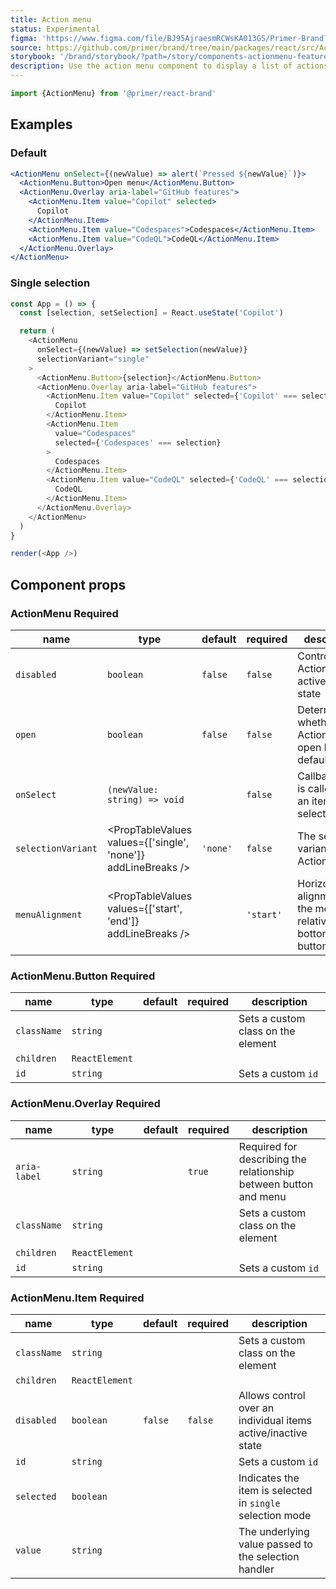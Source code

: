 ```yaml
---
title: Action menu
status: Experimental
figma: 'https://www.figma.com/file/BJ95AjraesmRCWsKA013GS/Primer-Brand?node-id=4912%3A32799'
source: https://github.com/primer/brand/tree/main/packages/react/src/ActionMenu/ActionMenu.tsx
storybook: '/brand/storybook/?path=/story/components-actionmenu-features--default'
description: Use the action menu component to display a list of actions or selections that expand through a trigger button.
---
```



```js
import {ActionMenu} from '@primer/react-brand'
```

## Examples

### Default

```jsx live
<ActionMenu onSelect={(newValue) => alert(`Pressed ${newValue}`)}>
  <ActionMenu.Button>Open menu</ActionMenu.Button>
  <ActionMenu.Overlay aria-label="GitHub features">
    <ActionMenu.Item value="Copilot" selected>
      Copilot
    </ActionMenu.Item>
    <ActionMenu.Item value="Codespaces">Codespaces</ActionMenu.Item>
    <ActionMenu.Item value="CodeQL">CodeQL</ActionMenu.Item>
  </ActionMenu.Overlay>
</ActionMenu>
```

### Single selection

```javascript live noinline
const App = () => {
  const [selection, setSelection] = React.useState('Copilot')

  return (
    <ActionMenu
      onSelect={(newValue) => setSelection(newValue)}
      selectionVariant="single"
    >
      <ActionMenu.Button>{selection}</ActionMenu.Button>
      <ActionMenu.Overlay aria-label="GitHub features">
        <ActionMenu.Item value="Copilot" selected={'Copilot' === selection}>
          Copilot
        </ActionMenu.Item>
        <ActionMenu.Item
          value="Codespaces"
          selected={'Codespaces' === selection}
        >
          Codespaces
        </ActionMenu.Item>
        <ActionMenu.Item value="CodeQL" selected={'CodeQL' === selection}>
          CodeQL
        </ActionMenu.Item>
      </ActionMenu.Overlay>
    </ActionMenu>
  )
}

render(<App />)
```

## Component props

### ActionMenu <Label>Required</Label>

| name               | type                                                          | default  | required  | description                                                           |
| ------------------ | ------------------------------------------------------------- | -------- | --------- | --------------------------------------------------------------------- |
| `disabled`         | `boolean`                                                     | `false`  | `false`   | Controls the ActionMenu active/inactive state                         |
| `open`             | `boolean`                                                     | `false`  | `false`   | Determines whether the ActionMenu is open by default                  |
| `onSelect`         | `(newValue: string) => void`                                  |          | `false`   | Callback that is called when an item is selected                      |
| `selectionVariant` | <PropTableValues values={['single', 'none']} addLineBreaks /> | `'none'` | `false`   | The selection variant of the ActionMenu                               |
| `menuAlignment`    | <PropTableValues values={['start', 'end']} addLineBreaks />   |          | `'start'` | Horizontal alignment of the menu relative to the bottom of the button |

### ActionMenu.Button <Label>Required</Label>

| name        | type           | default | required | description                        |
| ----------- | -------------- | ------- | -------- | ---------------------------------- |
| `className` | `string`       |         |          | Sets a custom class on the element |
| `children`  | `ReactElement` |         |          |
| `id`        | `string`       |         |          | Sets a custom `id`                 |

### ActionMenu.Overlay <Label>Required</Label>

| name         | type           | default | required | description                                                      |
| ------------ | -------------- | ------- | -------- | ---------------------------------------------------------------- |
| `aria-label` | `string`       |         | `true`   | Required for describing the relationship between button and menu |
| `className`  | `string`       |         |          | Sets a custom class on the element                               |
| `children`   | `ReactElement` |         |          |
| `id`         | `string`       |         |          | Sets a custom `id`                                               |

### ActionMenu.Item <Label>Required</Label>

| name        | type           | default | required | description                                                   |
| ----------- | -------------- | ------- | -------- | ------------------------------------------------------------- |
| `className` | `string`       |         |          | Sets a custom class on the element                            |
| `children`  | `ReactElement` |         |          |
| `disabled`  | `boolean`      | `false` | `false`  | Allows control over an individual items active/inactive state |
| `id`        | `string`       |         |          | Sets a custom `id`                                            |
| `selected`  | `boolean`      |         |          | Indicates the item is selected in `single` selection mode     |
| `value`     | `string`       |         |          | The underlying value passed to the selection handler          |
